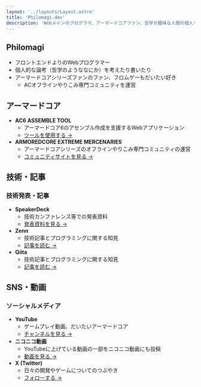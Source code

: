 ```yaml
---
layout: '../layouts/Layout.astro'
title: 'Philomagi.dev'
description: 'Webメインのプログラマ、アーマードコアファン、哲学が趣味な人間の個人サイト'
---
```


## Philomagi

- フロントエンドよりのWebプログラマー
- 個人的な論考（哲学のようななにか）を考えたり書いたり
- アーマードコアシリーズファンのファン、フロムゲーもだいたい好き
  - ACオフラインやりこみ専門コミュニティを運営

## アーマードコア

- **AC6 ASSEMBLE TOOL**
  - アーマードコア6のアセンブル作成を支援するWebアプリケーション
  - [ツールを使用する →](https://ac6-assemble-tool.philomagi.dev/)
- **ARMOREDCORE EXTREME MERCENARIES**
  - アーマードコアシリーズのオフラインやりこみ専門コミュニティの運営
  - [コミュニティサイトを見る →](https://armoredcore-extreme-mercenaries.philomagi.dev/)

## 技術・記事

### 技術発表・記事

- **SpeakerDeck**
  - 技術カンファレンス等での発表資料
  - [発表資料を見る →](https://speakerdeck.com/tooppoo)
- **Zenn**
  - 技術記事とプログラミングに関する知見
  - [記事を読む →](https://zenn.dev/philomagi)
- **Qiita**
  - 技術記事とプログラミングに関する知見
  - [記事を読む →](https://qiita.com/Philomagi)

## SNS・動画

### ソーシャルメディア

- **YouTube**
  - ゲームプレイ動画、だいたいアーマードコア
  - [チャンネルを見る →](https://www.youtube.com/@philomagi)
- **ニコニコ動画**
  - YouTubeに上げている動画の一部をニコニコ動画にも投稿
  - [動画を見る →](https://nico.ms/user/1887850)
- **X (Twitter)**
  - 日々の開発やゲームについてのつぶやき
  - [フォローする →](https://x.com/Philomagi)
